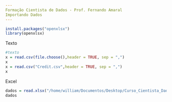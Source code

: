 ```yaml
---
Formação Cientista de Dados - Prof. Fernando Amaral
Importando Dados
---
```

```r
install.packages("openxlsx")
library(openxlsx)
```
Texto
```r
#texto
x = read.csv(file.choose(),header = TRUE, sep = ",")
x
x = read.csv("Credit.csv",header = TRUE, sep = ",")
x
```
Excel
```r
dados = read.xlsx("/home/william/Documentos/Desktop/Curso_Cientista_Dados/FormacaoCD/todos os arquivos/5.Pratica em R/dados/Credit.xlsx",sheet= 1)
dados
```


